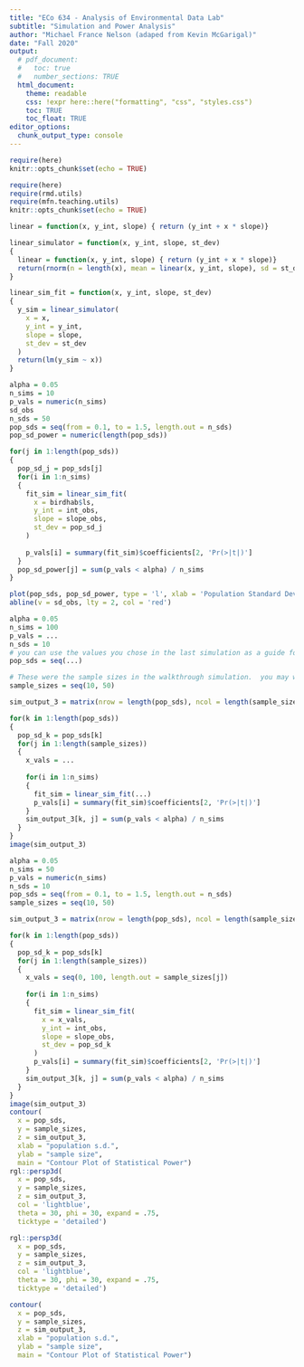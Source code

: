 ```yaml
---
title: "ECo 634 - Analysis of Environmental Data Lab"
subtitle: "Simulation and Power Analysis"
author: "Michael France Nelson (adaped from Kevin McGarigal)"
date: "Fall 2020"
output:
  # pdf_document:
  #   toc: true
  #   number_sections: TRUE
  html_document:
    theme: readable
    css: !expr here::here("formatting", "css", "styles.css")
    toc: TRUE
    toc_float: TRUE
editor_options: 
  chunk_output_type: console
---
```


```r
require(here)
knitr::opts_chunk$set(echo = TRUE)

require(here)
require(rmd.utils)
require(mfn.teaching.utils)
knitr::opts_chunk$set(echo = TRUE)
```

```r
linear = function(x, y_int, slope) { return (y_int + x * slope)}
```

```r
linear_simulator = function(x, y_int, slope, st_dev)
{
  linear = function(x, y_int, slope) { return (y_int + x * slope)}
  return(rnorm(n = length(x), mean = linear(x, y_int, slope), sd = st_dev))
}
```

```r
linear_sim_fit = function(x, y_int, slope, st_dev)
{
  y_sim = linear_simulator(
    x = x,
    y_int = y_int,
    slope = slope,
    st_dev = st_dev
  )
  return(lm(y_sim ~ x))
}
```





```r
alpha = 0.05
n_sims = 10
p_vals = numeric(n_sims)
sd_obs
n_sds = 50
pop_sds = seq(from = 0.1, to = 1.5, length.out = n_sds)
pop_sd_power = numeric(length(pop_sds))

for(j in 1:length(pop_sds))
{
  pop_sd_j = pop_sds[j]
  for(i in 1:n_sims)
  {
    fit_sim = linear_sim_fit(
      x = birdhab$ls,
      y_int = int_obs,
      slope = slope_obs,
      st_dev = pop_sd_j
    )
    
    p_vals[i] = summary(fit_sim)$coefficients[2, 'Pr(>|t|)']
  }
  pop_sd_power[j] = sum(p_vals < alpha) / n_sims
}

plot(pop_sds, pop_sd_power, type = 'l', xlab = 'Population Standard Deviation', ylab = 'Power')
abline(v = sd_obs, lty = 2, col = 'red')

```

```r
alpha = 0.05
n_sims = 100
p_vals = ...
n_sds = 10
# you can use the values you chose in the last simulation as a guide for what to choose here
pop_sds = seq(...) 

# These were the sample sizes in the walkthrough simulation.  you may want to try a different range.
sample_sizes = seq(10, 50)

sim_output_3 = matrix(nrow = length(pop_sds), ncol = length(sample_sizes))

for(k in 1:length(pop_sds))
{
  pop_sd_k = pop_sds[k]
  for(j in 1:length(sample_sizes))
  {
    x_vals = ...
    
    for(i in 1:n_sims)
    {
      fit_sim = linear_sim_fit(...)
      p_vals[i] = summary(fit_sim)$coefficients[2, 'Pr(>|t|)']
    }
    sim_output_3[k, j] = sum(p_vals < alpha) / n_sims
  }
}
image(sim_output_3)
```





```r
alpha = 0.05
n_sims = 50
p_vals = numeric(n_sims)
n_sds = 10
pop_sds = seq(from = 0.1, to = 1.5, length.out = n_sds)
sample_sizes = seq(10, 50)

sim_output_3 = matrix(nrow = length(pop_sds), ncol = length(sample_sizes))

for(k in 1:length(pop_sds))
{
  pop_sd_k = pop_sds[k]
  for(j in 1:length(sample_sizes))
  {
    x_vals = seq(0, 100, length.out = sample_sizes[j])
    
    for(i in 1:n_sims)
    {
      fit_sim = linear_sim_fit(
        x = x_vals,
        y_int = int_obs,
        slope = slope_obs,
        st_dev = pop_sd_k
      )
      p_vals[i] = summary(fit_sim)$coefficients[2, 'Pr(>|t|)']
    }
    sim_output_3[k, j] = sum(p_vals < alpha) / n_sims
  }
}
image(sim_output_3)
contour(
  x = pop_sds,
  y = sample_sizes, 
  z = sim_output_3,
  xlab = "population s.d.",
  ylab = "sample size",
  main = "Contour Plot of Statistical Power")
rgl::persp3d(
  x = pop_sds,
  y = sample_sizes, 
  z = sim_output_3,
  col = 'lightblue',
  theta = 30, phi = 30, expand = .75,
  ticktype = 'detailed')
```


```r
rgl::persp3d(
  x = pop_sds,
  y = sample_sizes, 
  z = sim_output_3,
  col = 'lightblue',
  theta = 30, phi = 30, expand = .75,
  ticktype = 'detailed')
```
```r
contour(
  x = pop_sds,
  y = sample_sizes, 
  z = sim_output_3,
  xlab = "population s.d.",
  ylab = "sample size",
  main = "Contour Plot of Statistical Power")
```
